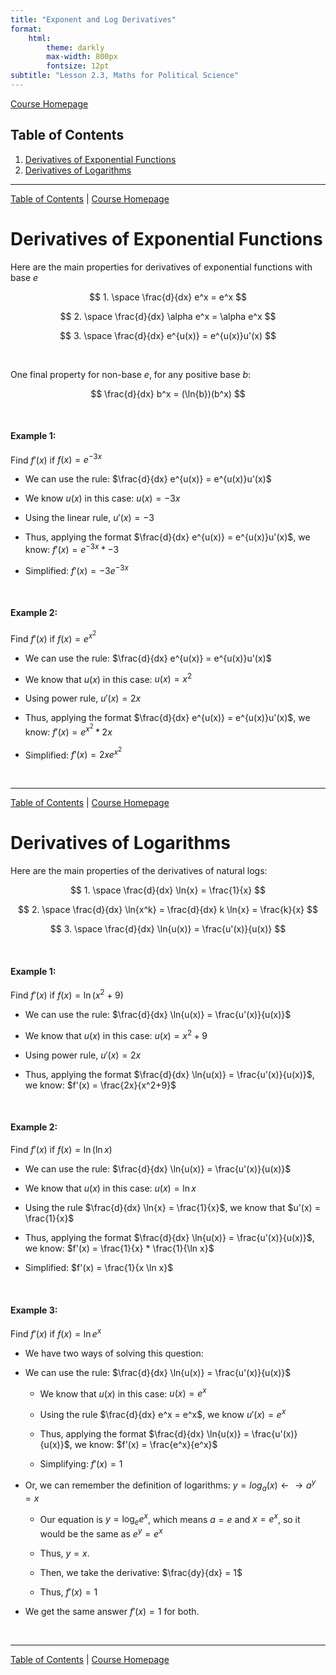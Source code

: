 ```yaml
---
title: "Exponent and Log Derivatives"
format:
    html:
        theme: darkly
        max-width: 800px
        fontsize: 12pt
subtitle: "Lesson 2.3, Maths for Political Science"
---
```


[Course Homepage](https://politicalscience.github.io/math)

## Table of Contents {#contents}

1.  [Derivatives of Exponential Functions](#exponentials)
2.  [Derivatives of Logarithms](#logarithms)

------------------------------------------------------------------------

[Table of Contents](#contents) \| [Course Homepage](https://politicalscience.github.io/math)

# Derivatives of Exponential Functions {#exponentials}

Here are the main properties for derivatives of exponential functions with base $e$

$$
1. \space \frac{d}{dx} e^x = e^x 
$$

$$
2. \space \frac{d}{dx} \alpha e^x = \alpha e^x
$$

$$
3. \space \frac{d}{dx} e^{u(x)} = e^{u(x)}u'(x)
$$

<br />

One final property for non-base $e$, for any positive base $b$:

$$
\frac{d}{dx} b^x = (\ln{b})(b^x)
$$

<br />

#### Example 1:

Find $f'(x)$ if $f(x) = e^{-3x}$

-   We can use the rule: $\frac{d}{dx} e^{u(x)} = e^{u(x)}u'(x)$

-   We know $u(x)$ in this case: $u(x) = -3x$

-   Using the linear rule, $u'(x) = -3$

-   Thus, applying the format $\frac{d}{dx} e^{u(x)} = e^{u(x)}u'(x)$, we know: $f'(x) = e^{-3x}*-3$

-   Simplified: $f'(x) = -3e^{-3x}$

<br />

#### Example 2:

Find $f'(x)$ if $f(x) = e^{x^2}$

-   We can use the rule: $\frac{d}{dx} e^{u(x)} = e^{u(x)}u'(x)$

-   We know that $u(x)$ in this case: $u(x) = x^2$

-   Using power rule, $u'(x) = 2x$

-   Thus, applying the format $\frac{d}{dx} e^{u(x)} = e^{u(x)}u'(x)$, we know: $f'(x) = e^{x^2}*2x$

-   Simplified: $f'(x) = 2xe^{x^2}$

<br />

------------------------------------------------------------------------

[Table of Contents](#contents) \| [Course Homepage](https://politicalscience.github.io/math)

# Derivatives of Logarithms {#logarithms}

Here are the main properties of the derivatives of natural logs:

$$
1. \space \frac{d}{dx} \ln{x} = \frac{1}{x}
$$

$$
2. \space \frac{d}{dx} \ln{x^k} = \frac{d}{dx} k \ln{x} = \frac{k}{x} 
$$

$$
3. \space \frac{d}{dx} \ln{u(x)} = \frac{u'(x)}{u(x)}
$$

<br />

#### Example 1:

Find $f'(x)$ if $f(x) = \ln(x^2+9)$

-   We can use the rule: $\frac{d}{dx} \ln{u(x)} = \frac{u'(x)}{u(x)}$

-   We know that $u(x)$ in this case: $u(x) = x^2+9$

-   Using power rule, $u'(x) = 2x$

-   Thus, applying the format $\frac{d}{dx} \ln{u(x)} = \frac{u'(x)}{u(x)}$, we know: $f'(x) = \frac{2x}{x^2+9}$

<br />

#### Example 2:

Find $f'(x)$ if $f(x) = \ln{(\ln{x})}$

-   We can use the rule: $\frac{d}{dx} \ln{u(x)} = \frac{u'(x)}{u(x)}$

-   We know that $u(x)$ in this case: $u(x) = \ln x$

-   Using the rule $\frac{d}{dx} \ln{x} = \frac{1}{x}$, we know that $u'(x) = \frac{1}{x}$

-   Thus, applying the format $\frac{d}{dx} \ln{u(x)} = \frac{u'(x)}{u(x)}$, we know: $f'(x) = \frac{1}{x} * \frac{1}{\ln x}$

-   Simplified: $f'(x) = \frac{1}{x \ln x}$

<br />

#### Example 3:

Find $f'(x)$ if $f(x) = \ln e^x$

-   We have two ways of solving this question:

-   We can use the rule: $\frac{d}{dx} \ln{u(x)} = \frac{u'(x)}{u(x)}$

    -   We know that $u(x)$ in this case: $u(x) = e^x$

    -   Using the rule $\frac{d}{dx} e^x = e^x$, we know $u'(x) = e^x$

    -   Thus, applying the format $\frac{d}{dx} \ln{u(x)} = \frac{u'(x)}{u(x)}$, we know: $f'(x) = \frac{e^x}{e^x}$

    -   Simplifying: $f'(x) = 1$

-   Or, we can remember the definition of logarithms: $y = log_a (x) \leftarrow \rightarrow a^y = x$

    -   Our equation is $y = \log_e e^x$, which means $a = e$ and $x = e^x$, so it would be the same as $e^y = e^x$

    -   Thus, $y=x$.

    -   Then, we take the derivative: $\frac{dy}{dx} = 1$

    -   Thus, $f'(x) = 1$

-   We get the same answer $f'(x) = 1$ for both.

<br />

------------------------------------------------------------------------

[Table of Contents](#contents) \| [Course Homepage](https://politicalscience.github.io/math)
